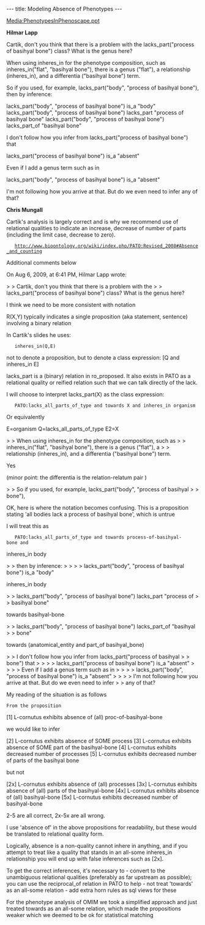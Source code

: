 ---
title: Modeling Absence of Phenotypes
---

[[Media:PhenotypesInPhenoscape.ppt]]

'''Hilmar Lapp'''

Cartik, don't you think that there is a problem with the lacks_part("process of basihyal bone") class? What is the genus here?

When using inheres_in for the phenotype composition, such as inheres_in("flat", "basihyal bone"), there is a genus ("flat"), a relationship (inheres_in), and a differentia ("basihyal bone") term.

So if you used, for example, lacks_part("body", "process of basihyal bone"), then by inference:

lacks_part("body", "process of basihyal bone") is_a "body"
lacks_part("body", "process of basihyal bone") lacks_part "process of basihyal bone"
lacks_part("body", "process of basihyal bone") lacks_part_of "basihyal bone"

I don't follow how you infer from lacks_part("process of basihyal bone") that

lacks_part("process of basihyal bone") is_a "absent"

Even if I add a genus term such as in

lacks_part("body", "process of basihyal bone") is_a "absent"

I'm not following how you arrive at that. But do we even need to infer any of that?

'''Chris Mungall'''

Cartik's analysis is largely correct and is why we recommend use of
relational qualities to indicate an increase, decrease of number of
parts (including the limit case, decrease to zero).

	http://www.bioontology.org/wiki/index.php/PATO:Revised_2008#Absence_and_counting

Additional comments below

On Aug 6, 2009, at 6:41 PM, Hilmar Lapp wrote:

> > Cartik, don't you think that there is a problem with the
> > lacks_part("process of basihyal bone") class? What is the genus here?

I think we need to be more consistent with notation

R(X,Y) typically indicates a single proposition (aka statement,
sentence) involving a binary relation

In Cartik's slides he uses:
	inheres_in(Q,E)

not to denote a proposition, but to denote a class expression: [Q and
inheres_in E]

lacks_part is a (binary) relation in ro_proposed. It also exists in
PATO as a relational quality or reified relation such that we can talk
directly of the lack.

I will choose to interpret lacks_part(X) as the class expression:

	PATO:lacks_all_parts_of_type and towards X and inheres_in organism

Or equivalently

E=organism
Q=lacks_all_parts_of_type
E2=X

> > When using inheres_in for the phenotype composition, such as
> > inheres_in("flat", "basihyal bone"), there is a genus ("flat"), a
> > relationship (inheres_in), and a differentia ("basihyal bone") term.

Yes

(minor point: the differentia is the relation-relatum pair <inheres_in
basihyal_bone>)

> > So if you used, for example, lacks_part("body", "process of basihyal
> > bone"),

OK, here is where the notation becomes confusing. This is a
proposition stating 'all bodies lack a process of basihyal bone',
which is untrue

I will treat this as

	PATO:lacks_all_parts_of_type and towards process-of-basihyal-bone and
inheres_in body

> > then by inference:
> >
> > lacks_part("body", "process of basihyal bone") is_a "body"

inheres_in body

> > lacks_part("body", "process of basihyal bone") lacks_part "process of
> > basihyal bone"

towards basihyal-bone

> > lacks_part("body", "process of basihyal bone") lacks_part_of "basihyal
> > bone"

towards (anatomical_entity and part_of basihyal_bone)

> > I don't follow how you infer from lacks_part("process of basihyal
> > bone") that
> >
> > lacks_part("process of basihyal bone") is_a "absent"
> >
> > Even if I add a genus term such as in
> >
> > lacks_part("body", "process of basihyal bone") is_a "absent"
> >
> > I'm not following how you arrive at that. But do we even need to infer
> > any of that?

My reading of the situation is as follows

 From the proposition

[1] L-cornutus exhibits absence of (all) proc-of-basihyal-bone

we would like to infer

[2] L-cornutus exhibits absence of SOME process
[3] L-cornutus exhibits absence of SOME part of the basihyal-bone
[4] L-cornutus exhibits decreased number of processes
[5] L-cornutus exhibits decreased number of parts of the basihyal bone

but not

[2x] L-cornutus exhibits absence of (all) processes
[3x] L-cornutus exhibits absence of (all) parts of the basihyal-bone
[4x] L-cornutus exhibits absence of (all) basihyal-bone
[5x] L-cornutus exhibits decreased number of basihyal-bone

2-5 are all correct, 2x-5x are all wrong.

I use 'absence of' in the above propositions for readability, but
these would be translated to relational quality form.

Logically, absence is a non-quality cannot inhere in anything, and if
you attempt to treat like a quality that stands in an all-some
inheres_in relationship you will end up with false inferences such as
[2x].

To get the correct inferences, it's necessary to
- convert <absent inheres_in X> to the unambiguous relational
qualities (preferably as far upstream as possible); you can use the
reciprocal_of relation in PATO to help
- not treat 'towards' as an all-some relation
- add extra horn rules as sql views for these

For the phenotype analysis of OMIM we took a simplified approach and
just treated towards as an all-some relation, which made the
propositions weaker which we deemed to be ok for statistical matching